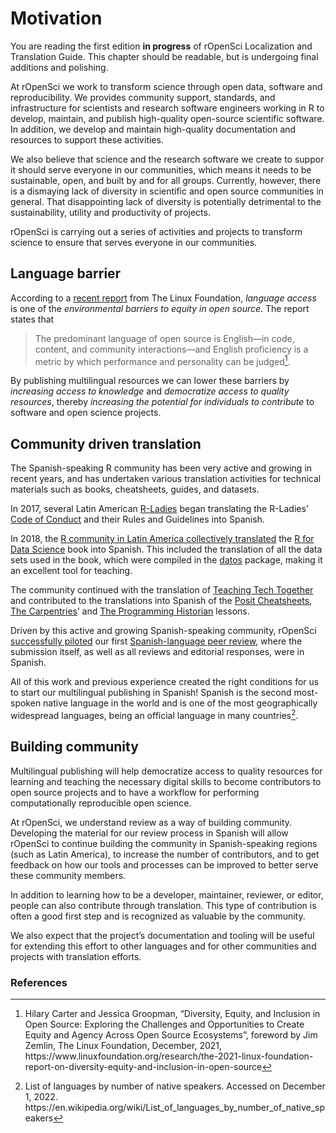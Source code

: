 # Motivation

::: callout-note
You are reading the first edition **in progress** of rOpenSci Localization and Translation Guide. 
This chapter should be readable, but is undergoing final additions and polishing.
:::


At rOpenSci we work to transform science through open data, software and reproducibility.  We provides community support, standards, and infrastructure for scientists and research software engineers working in R to develop, maintain, and publish high-quality open-source scientific software. In addition, we develop and maintain high-quality documentation and resources to support these activities.

We also believe that science and the research software we create to suppor it should serve everyone in our communities, which means it needs to be sustainable, open, and built by and for all groups. Currently, however, there is a dismaying lack of diversity in scientific and open source communities in general. That disappointing lack of diversity is potentially detrimental to the sustainability, utility and productivity of projects.

rOpenSci is carrying out a series of activities and projects to transform science to ensure that serves everyone in our communities.


## Language barrier


According to a [recent report](https://www.linuxfoundation.org/research/the-2021-linux-foundation-report-on-diversity-equity-and-inclusion-in-open-source) from The Linux Foundation, _language access_ is one of the _environmental barriers to equity in open source_. The report states that 

> The predominant language of open source is English—in code, content, and community interactions—and English proficiency is a metric by which performance and personality can be judged[^1]. 


By publishing multilingual resources we can lower these
barriers by _increasing access to knowledge_ and
_democratize access to quality resources_, thereby
_increasing the potential for individuals to contribute_ to software 
and open science projects.

## Community driven translation

The Spanish-speaking R community has been very active and growing in recent years, and has undertaken various translation activities for technical materials such as books, cheatsheets, guides, and datasets.

In 2017, several Latin American [R-Ladies](https://www.rladies.org/) began translating the R-Ladies' [Code of Conduct](https://github.com/rladies/.github/blob/master/CODE_OF_CONDUCT.md) and their Rules and Guidelines into Spanish.

In 2018, the [R community in Latin America collectively translated](https://youtu.be/kuHjpdgkSxg) the [R for Data Science](https://es.r4ds.hadley.nz/) book into Spanish. This included the translation of all the data sets used in the book, which were compiled in the [datos](https://github.com/cienciadedatos/datos) package, making it an excellent tool for teaching.

The community continued with the translation of [Teaching Tech Together](https://teachtogether.tech/es/index.html) and contributed to the translations into Spanish of the [Posit Cheatsheets](https://posit.co/resources/cheatsheets/?type=translations/#translation-12),
[The Carpentries](https://software-carpentry.org/lessons/)’ 
and [The Programming Historian](https://programminghistorian.org/es/) lessons.

Driven by this active and growing Spanish-speaking community, rOpenSci [successfully piloted](https://ropensci.org/blog/2021/07/27/censo2017/) our first [Spanish-language peer review](https://ropensci.org/commcalls/2019-06-28/), where the submission itself, as well as all reviews and editorial responses, were in Spanish.

All of this work and previous experience created the right conditions for us to start our multilingual publishing in Spanish!
Spanish is the second most-spoken native language in the world and is one of the most geographically widespread languages, being an official language in many countries[^2].

## Building community

Multilingual publishing will help democratize access to quality resources for learning and teaching the necessary digital skills to become contributors to open source projects and to have a workflow for performing computationally reproducible open science.

At rOpenSci, we understand review as a way of building community.
Developing the material for our review process in Spanish will allow rOpenSci to continue building the community in Spanish-speaking regions (such as Latin America), to increase the number of contributors, and to get feedback on how our tools and processes can be improved to better serve these community members.

In addition to learning how to be a developer, maintainer, reviewer, or editor, people can also contribute through translation.
This type of contribution is often a good first step and is recognized as valuable by the community.

We also expect that the project's documentation and tooling will be useful for extending this effort to other languages and for other communities and projects with translation efforts.

### References

[^1]: Hilary Carter and Jessica Groopman, “Diversity, Equity, and Inclusion in Open Source: Exploring the Challenges and Opportunities to Create Equity and Agency Across Open Source Ecosystems”, foreword by Jim Zemlin, The Linux Foundation, December, 2021, https://www.linuxfoundation.org/research/the-2021-linux-foundation-report-on-diversity-equity-and-inclusion-in-open-source
[^2]: List of languages by number of native speakers. Accessed on December 1, 2022. https://en.wikipedia.org/wiki/List_of_languages_by_number_of_native_speakers
